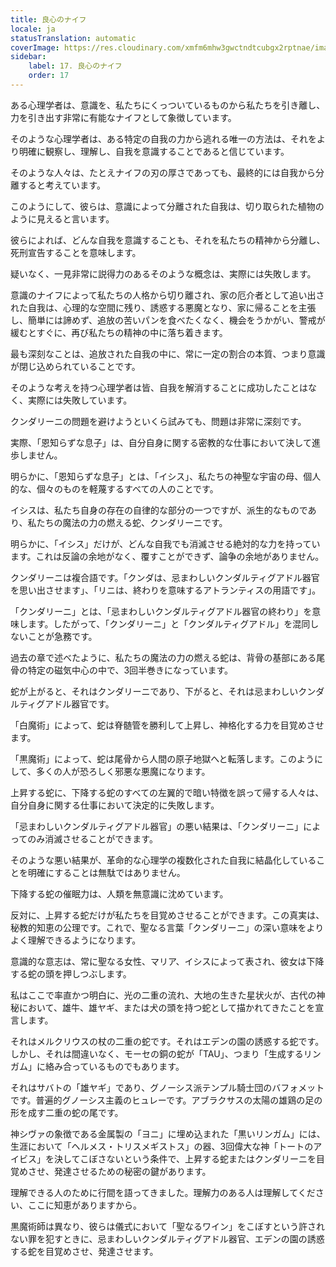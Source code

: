 ```yaml
---
title: 良心のナイフ
locale: ja
statusTranslation: automatic
coverImage: https://res.cloudinary.com/xmfm6mhw3gwctndtcubgx2rptnae/image/upload/v1741354419/small_cover_la_gran_rebelion_28716e29d2.webp
sidebar:
    label: 17. 良心のナイフ
    order: 17
---
```

ある心理学者は、意識を、私たちにくっついているものから私たちを引き離し、力を引き出す非常に有能なナイフとして象徴しています。

そのような心理学者は、ある特定の自我の力から逃れる唯一の方法は、それをより明確に観察し、理解し、自我を意識することであると信じています。

そのような人々は、たとえナイフの刃の厚さであっても、最終的には自我から分離すると考えています。

このようにして、彼らは、意識によって分離された自我は、切り取られた植物のように見えると言います。

彼らによれば、どんな自我を意識することも、それを私たちの精神から分離し、死刑宣告することを意味します。

疑いなく、一見非常に説得力のあるそのような概念は、実際には失敗します。

意識のナイフによって私たちの人格から切り離され、家の厄介者として追い出された自我は、心理的な空間に残り、誘惑する悪魔となり、家に帰ることを主張し、簡単には諦めず、追放の苦いパンを食べたくなく、機会をうかがい、警戒が緩むとすぐに、再び私たちの精神の中に落ち着きます。

最も深刻なことは、追放された自我の中に、常に一定の割合の本質、つまり意識が閉じ込められていることです。

そのような考えを持つ心理学者は皆、自我を解消することに成功したことはなく、実際には失敗しています。

クンダリーニの問題を避けようといくら試みても、問題は非常に深刻です。

実際、「恩知らずな息子」は、自分自身に関する密教的な仕事において決して進歩しません。

明らかに、「恩知らずな息子」とは、「イシス」、私たちの神聖な宇宙の母、個人的な、個々のものを軽蔑するすべての人のことです。

イシスは、私たち自身の存在の自律的な部分の一つですが、派生的なものであり、私たちの魔法の力の燃える蛇、クンダリーニです。

明らかに、「イシス」だけが、どんな自我でも消滅させる絶対的な力を持っています。これは反論の余地がなく、覆すことができず、論争の余地がありません。

クンダリーニは複合語です。「クンダは、忌まわしいクンダルティグアドル器官を思い出させます」、「リニは、終わりを意味するアトランティスの用語です」。

「クンダリーニ」とは、「忌まわしいクンダルティグアドル器官の終わり」を意味します。したがって、「クンダリーニ」と「クンダルティグアドル」を混同しないことが急務です。

過去の章で述べたように、私たちの魔法の力の燃える蛇は、背骨の基部にある尾骨の特定の磁気中心の中で、3回半巻きになっています。

蛇が上がると、それはクンダリーニであり、下がると、それは忌まわしいクンダルティグアドル器官です。

「白魔術」によって、蛇は脊髄管を勝利して上昇し、神格化する力を目覚めさせます。

「黒魔術」によって、蛇は尾骨から人間の原子地獄へと転落します。このようにして、多くの人が恐ろしく邪悪な悪魔になります。

上昇する蛇に、下降する蛇のすべての左翼的で暗い特徴を誤って帰する人々は、自分自身に関する仕事において決定的に失敗します。

「忌まわしいクンダルティグアドル器官」の悪い結果は、「クンダリーニ」によってのみ消滅させることができます。

そのような悪い結果が、革命的な心理学の複数化された自我に結晶化していることを明確にすることは無駄ではありません。

下降する蛇の催眠力は、人類を無意識に沈めています。

反対に、上昇する蛇だけが私たちを目覚めさせることができます。この真実は、秘教的知恵の公理です。これで、聖なる言葉「クンダリーニ」の深い意味をよりよく理解できるようになります。

意識的な意志は、常に聖なる女性、マリア、イシスによって表され、彼女は下降する蛇の頭を押しつぶします。

私はここで率直かつ明白に、光の二重の流れ、大地の生きた星状火が、古代の神秘において、雄牛、雄ヤギ、または犬の頭を持つ蛇として描かれてきたことを宣言します。

それはメルクリウスの杖の二重の蛇です。それはエデンの園の誘惑する蛇です。しかし、それは間違いなく、モーセの銅の蛇が「TAU」、つまり「生成するリンガム」に絡み合っているものでもあります。

それはサバトの「雄ヤギ」であり、グノーシス派テンプル騎士団のバフォメットです。普遍的グノーシス主義のヒュレーです。アブラクサスの太陽の雄鶏の足の形を成す二重の蛇の尾です。

神シヴァの象徴である金属製の「ヨニ」に埋め込まれた「黒いリンガム」には、生涯において「ヘルメス・トリスメギストス」の器、3回偉大な神「トートのアイビス」を決してこぼさないという条件で、上昇する蛇またはクンダリーニを目覚めさせ、発達させるための秘密の鍵があります。

理解できる人のために行間を語ってきました。理解力のある人は理解してください、ここに知恵がありますから。

黒魔術師は異なり、彼らは儀式において「聖なるワイン」をこぼすという許されない罪を犯すときに、忌まわしいクンダルティグアドル器官、エデンの園の誘惑する蛇を目覚めさせ、発達させます。

